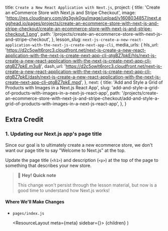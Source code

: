   title: `Create a New React Application with Next.js`,
  project: {
    title: 'Create an eCommerce Store with Next.js and Stripe Checkout',
    image:
      'https://res.cloudinary.com/dg3gyk0gu/image/upload/v1608034857/next.egghead.io/pages/projects/create-an-ecommerce-store-with-next-js-and-stripe-checkout/create-an-ecommerce-store-with-next-js-and-stripe-checkout_1.png',
    path:
      '/projects/create-an-ecommerce-store-with-next-js-and-stripe-checkout',
  },
  lesson_slug: `next-js-create-a-new-react-application-with-the-next-js-create-next-app-cli`,
  media_urls: {
    hls_url:
      'https://d2c5owlt6rorc3.cloudfront.net/next-js-create-a-new-react-application-with-the-next-js-create-next-app-cli-qtgBZ7pkE/hls/next-js-create-a-new-react-application-with-the-next-js-create-next-app-cli-qtgBZ7pkE.m3u8',
    dash_url:
      'https://d2c5owlt6rorc3.cloudfront.net/next-js-create-a-new-react-application-with-the-next-js-create-next-app-cli-qtgBZ7pkE/dash/next-js-create-a-new-react-application-with-the-next-js-create-next-app-cli-qtgBZ7pkE.mpd',
  },
  next: {
    title:
      'Add and Style a Grid of Products with Images in a Next.js React App',
    slug: 'add-and-style-a-grid-of-products-with-images-in-a-next-js-react-app',
    path:
      '/projects/create-an-ecommerce-store-with-next-js-and-stripe-checkout/add-and-style-a-grid-of-products-with-images-in-a-next-js-react-app',
  },
}

## Extra Credit

### 1. Updating our Next.js app's page title

Since our goal is to ultimately create a new ecommerce store, we don't want our page title to say "Welcome to Next.js" at the top.

Update the page title (`<h1>`) and description (`<p>`) at the top of the page to something that describes your new store.

> 👋 **Hey! Quick note**
>
> This change won't persist through the lesson material, but now is a good time to understand how Next.js works!

#### Where We'll Make Changes

- `pages/index.js`



  <ResourceLayout meta={meta} sidebar={<Sidebar />}>
    {children}
  </ResourceLayout>
)
